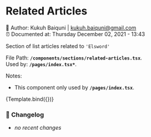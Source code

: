 
<Meta
  component={RelatedArticles}
  title="Components/sections/related-articles"
/>


# Related Articles

📓 Author: Kukuh Baiquni | <kukuh.baiquni@gmail.com> <br/>
⏰ Documented at: Thursday December 02, 2021 - 13:43

Section of list articles related to `'Elsword'`

File Path: **`/components/sections/related-articles.tsx`**. <br/>
Used by: **`/pages/index.tsx*`**.

Notes:

- This component only used by **`/pages/index.tsx`**.

<Canvas>
  <Story name="related-articles">{Template.bind({})}</Story>
</Canvas>

### 📝 **Changelog**

- _no recent changes_
